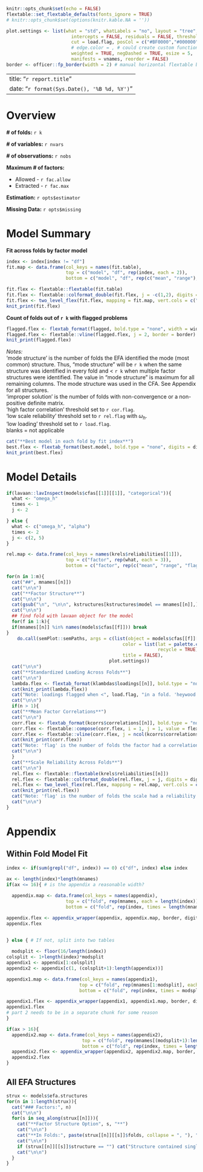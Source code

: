 
```r
knitr::opts_chunk$set(echo = FALSE)
flextable::set_flextable_defaults(fonts_ignore = TRUE)
# knitr::opts_chunk$set(options(knitr.kable.NA = ''))

plot.settings <- list(what = "std", whatLabels = "no", layout = "tree",
                        intercepts = FALSE, residuals = FALSE, thresholds = FALSE,
                        cut = load.flag, posCol = c("#BF0000","#000000"), fade = FALSE,
                        # edge.color = , # could create custom function to utilize this argument
                        weighted = TRUE, negDashed = TRUE, esize = 5,
                        manifests = vnames, reorder = FALSE)
border <- officer::fp_border(width = 2) # manual horizontal flextable border width

```

---
title: "`r report.title`"
date: "`r format(Sys.Date(), '%B %d, %Y')`"
---

\newpage

# Overview

**# of folds:** `r k`

**# of variables:** `r nvars`

**# of observations:** `r nobs`

**Maximum # of factors:**

 - Allowed - `r fac.allow`
 - Extracted - `r fac.max`
 
**Estimation:** `r opts$estimator`

**Missing Data:** `r opts$missing`

# Model Summary

**Fit across folds by factor model**

```r
index <- index[index != "df"] 
fit.map <- data.frame(col_keys = names(fit.table),
                      top = c("model", "df", rep(index, each = 2)),
                      bottom = c("model", "df", rep(c("mean", "range"), times = length(index))))

fit.flex <- flextable::flextable(fit.table)
fit.flex <- flextable::colformat_double(fit.flex, j = -c(1,2), digits = digits)
fit.flex <- two_level_flex(fit.flex, mapping = fit.map, vert.cols = c("model", "df"), border = border)
knit_print(fit.flex)
```


**Count of folds out of `r k` with flagged problems**

```r
flagged.flex <- flextab_format(flagged, bold.type = "none", width = width, digits = digits)
flagged.flex <- flextable::vline(flagged.flex, j = 2, border = border)
knit_print(flagged.flex)
```

*Notes:*  
'mode structure' is the number of folds the EFA identified the mode (most common) structure. Thus, "mode structure" will be `r k` when the same structure was identified in every fold and < `r k` when multiple factor structures were identified. The value in "mode structure" is maximum for all remaining columns. The mode structure was used in the CFA. See Appendix for all structures.  
'improper solution' is the number of folds with non-convergence or a non-positive definite matrix.  
'high factor correlation' threshold set to `r cor.flag`.  
'low scale reliability' threshold set to `r rel.flag` with $\omega_h$.  
'low loading' threshold set to `r load.flag`.  
blanks = not applicable  


```r
cat("**Best model in each fold by fit index**")
best.flex <- flextab_format(best.model, bold.type = "none", digits = digits)
knit_print(best.flex)
```


# Model Details

```r

if(lavaan::lavInspect(models$cfas[[1]][[1]], "categorical")){
  what <- "omega_h"
  times <- 1
  j <- 2

} else {
  what <- c("omega_h", "alpha")
  times <- 2
  j <- c(2, 5)
}

rel.map <- data.frame(col_keys = names(krels$reliabilities[[1]]),
                      top = c("factor", rep(what, each = 3)),
                      bottom = c("factor", rep(c("mean", "range", "flag"), times = times)))

for(n in 1:m){
  cat("##", mnames[[n]])
  cat("\n\n")
  cat("**Factor Structure**")
  cat("\n\n")
  cat(gsub("\n", "\n\n", kstructures[kstructures$model == mnames[[n]],]$structure))
  cat("\n\n")
  ## find fold with lavaan object for the model
  for(f in 1:k){
  if(mnames[[n]] %in% names(models$cfas[[f]])) break  
}
    do.call(semPlot::semPaths, args = c(list(object = models$cfas[[f]][[mnames[[n]]]],
                                           color = list(lat = palette.colors(n = n + 1, palette = "Okabe-Ito",
                                                        recycle = TRUE)[-1]),
                                           title = FALSE),
                                      plot.settings))
  cat("\n\n")
  cat("**Standardized Loading Across Folds**")
  cat("\n\n")
  lambda.flex <- flextab_format(klambdas$loadings[[n]], bold.type = "none", digits = digits)
  cat(knit_print(lambda.flex))
  cat("Note: loadings flagged when <", load.flag, "in a fold. 'heywood flag' is the number of folds the variable's estimated residual variance was negative")
  cat("\n\n")
  if(n > 1){
  cat("**Mean Factor Correlations**")
  cat("\n\n")
  corr.flex <- flextab_format(kcorrs$correlations[[n]], bold.type = "none", digits = digits)
  corr.flex <- flextable::compose(corr.flex, i = 1, j = 1, value = flextable::as_paragraph(""), part = "header")
  corr.flex <- flextable::vline(corr.flex, j = ncol(kcorrs$correlations[[n]]) - 1, border = border)
  cat(knit_print(corr.flex))
  cat("Note: 'flag' is the number of folds the factor had a correlation >", cor.flag)
  cat("\n\n")
  }
  cat("**Scale Reliability Across Folds**")
  cat("\n\n")
  rel.flex <- flextable::flextable(krels$reliabilities[[n]])
  rel.flex <- flextable::colformat_double(rel.flex, j = j, digits = digits)
  rel.flex <- two_level_flex(rel.flex, mapping = rel.map, vert.cols = c("factor"), border = border)
  cat(knit_print(rel.flex))
  cat("Note: 'flag' is the number of folds the scale had a reliability <", rel.flag)
  cat("\n\n")
}

```

\newpage

# Appendix

## Within Fold Model Fit

```r
index <- if(sum(grepl("df", index)) == 0) c("df", index) else index

ax <- length(index)*length(mnames)
if(ax <= 16){ # is the appendix a reasonable width?
  
  appendix.map <- data.frame(col_keys = names(appendix),
                      top = c("fold", rep(mnames, each = length(index))),
                      bottom = c("fold", rep(index, times = length(mnames))))

appendix.flex <- appendix_wrapper(appendix, appendix.map, border, digits)
appendix.flex
  
  
} else { # If not, split into two tables 

  modsplit <- floor(16/length(index))
colsplit <- 1+length(index)*modsplit
appendix1 <- appendix[1:colsplit]
appendix2 <- appendix[c(1, (colsplit+1):length(appendix))]

appendix1.map <- data.frame(col_keys = names(appendix1),
                           top = c("fold", rep(mnames[1:modsplit], each = length(index))),
                           bottom = c("fold", rep(index, times = modsplit)))

appendix1.flex <- appendix_wrapper(appendix1, appendix1.map, border, digits)
appendix1.flex
# part 2 needs to be in a separate chunk for some reason
}
```

```r
if(ax > 16){ 
  appendix2.map <- data.frame(col_keys = names(appendix2),
                            top = c("fold", rep(mnames[(modsplit+1):length(mnames)], each = length(index))),
                            bottom = c("fold", rep(index, times = length(mnames) - modsplit)))
  appendix2.flex <- appendix_wrapper(appendix2, appendix2.map, border, digits)
  appendix2.flex
}
```


## All EFA Structures

```r
strux <- models$efa.structures
for(n in 1:length(strux)){
  cat("### Factors:", n)
  cat("\n\n")
  for(s in seq_along(strux[[n]])){
    cat("**Factor Structure Option", s, "**")
    cat("\n\n")
    cat("**In Folds:", paste(strux[[n]][[s]]$folds, collapse = ", "), "**")
    cat("\n\n")
    if (strux[[n]][[s]]$structure == "") cat("Structure contained single item factor") else cat(gsub("\n", "\n\n", strux[[n]][[s]]$structure))
    cat("\n\n")
  }
}

```


